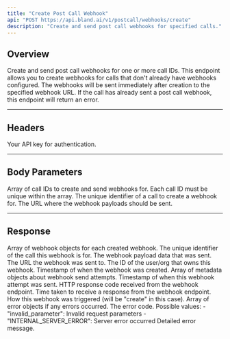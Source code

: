 ```yaml
---
title: "Create Post Call Webhook"
api: "POST https://api.bland.ai/v1/postcall/webhooks/create"
description: "Create and send post call webhooks for specified calls."
---
```


## Overview

Create and send post call webhooks for one or more call IDs. This endpoint allows you to create webhooks for calls that don't already have webhooks configured. The webhooks will be sent immediately after creation to the specified webhook URL. If the call has already sent a post call webhook, this endpoint will return an error.

---

## Headers

<ParamField header="authorization" type="string" required>
  Your API key for authentication.
</ParamField>

---

## Body Parameters

<ParamField body="call_ids" type="array" required>
  Array of call IDs to create and send webhooks for. Each call ID must be unique within the array.
  <Expandable title="Array Item Properties">
    <ResponseField name="call_id" type="string">
      The unique identifier of a call to create a webhook for.
    </ResponseField>
  </Expandable>
</ParamField>

<ParamField body="webhook_url" type="string" required>
  The URL where the webhook payloads should be sent.
</ParamField>

---

## Response

<ResponseField name="data" type="array">
  Array of webhook objects for each created webhook.
  <Expandable title="Array Item Properties">
    <ResponseField name="call_id" type="string">
      The unique identifier of the call this webhook is for.
    </ResponseField>
    <ResponseField name="payload" type="object">
      The webhook payload data that was sent.
    </ResponseField>
    <ResponseField name="url" type="string">
      The URL the webhook was sent to.
    </ResponseField>
    <ResponseField name="user_id" type="string">
      The ID of the user/org that owns this webhook.
    </ResponseField>
    <ResponseField name="created_at" type="string">
      Timestamp of when the webhook was created.
    </ResponseField>
    <ResponseField name="metadata" type="array">
      Array of metadata objects about webhook send attempts.
      <Expandable title="Array Item Properties">
        <ResponseField name="sent_at" type="string">
          Timestamp of when this webhook attempt was sent.
        </ResponseField>
        <ResponseField name="response_code" type="integer">
          HTTP response code received from the webhook endpoint.
        </ResponseField>
        <ResponseField name="response_time" type="string">
          Time taken to receive a response from the webhook endpoint.
        </ResponseField>
        <ResponseField name="send_type" type="string">
          How this webhook was triggered (will be "create" in this case).
        </ResponseField>
      </Expandable>
    </ResponseField>
  </Expandable>
</ResponseField>

<ResponseField name="errors" type="array">
  Array of error objects if any errors occurred.
  <Expandable title="Array Item Properties">
    <ResponseField name="error" type="string">
      The error code. Possible values:
      - "invalid_parameter": Invalid request parameters
      - "INTERNAL_SERVER_ERROR": Server error occurred
    </ResponseField>
    <ResponseField name="message" type="string">
      Detailed error message.
    </ResponseField>
  </Expandable>
</ResponseField>

